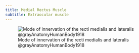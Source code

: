 ```yaml
---
title: Medial Rectus Muscle
subtitle: Extraocular muscle
---
```



![Mode of innervation of the recti medialis and lateralis @grayAnatomyHumanBody1918](/The Archive/Images/Gray anatomy 1918 images/Neurology/image785 Figure showing the mode of innervation of the Recti medialis and lateralis of the eye.gif)